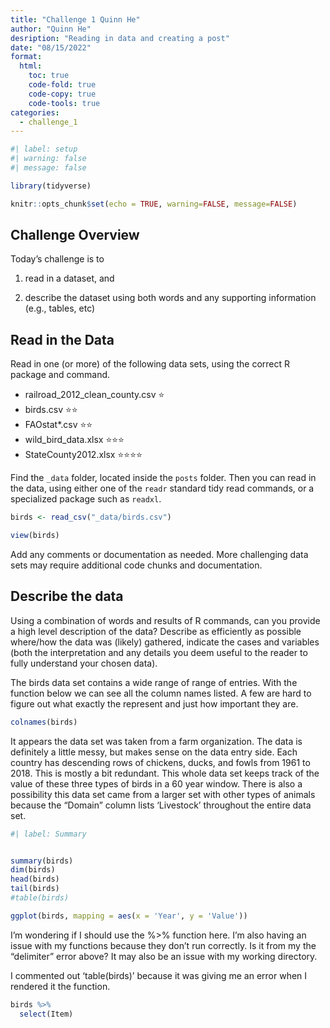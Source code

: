 ```yaml
---
title: "Challenge 1 Quinn He"
author: "Quinn He"
desription: "Reading in data and creating a post"
date: "08/15/2022"
format:
  html:
    toc: true
    code-fold: true
    code-copy: true
    code-tools: true
categories:
  - challenge_1
---
```


```r
#| label: setup
#| warning: false
#| message: false

library(tidyverse)

knitr::opts_chunk$set(echo = TRUE, warning=FALSE, message=FALSE)
```

## Challenge Overview

Today's challenge is to

1)  read in a dataset, and

2)  describe the dataset using both words and any supporting information (e.g., tables, etc)

## Read in the Data

Read in one (or more) of the following data sets, using the correct R package and command.

-   railroad_2012_clean_county.csv ⭐
-   birds.csv ⭐⭐
-   FAOstat\*.csv ⭐⭐
-   wild_bird_data.xlsx ⭐⭐⭐
-   StateCounty2012.xlsx ⭐⭐⭐⭐

Find the `_data` folder, located inside the `posts` folder. Then you can read in the data, using either one of the `readr` standard tidy read commands, or a specialized package such as `readxl`.

```r

birds <- read_csv("_data/birds.csv")

view(birds)

```

Add any comments or documentation as needed. More challenging data sets may require additional code chunks and documentation.

## Describe the data

Using a combination of words and results of R commands, can you provide a high level description of the data? Describe as efficiently as possible where/how the data was (likely) gathered, indicate the cases and variables (both the interpretation and any details you deem useful to the reader to fully understand your chosen data).

The birds data set contains a wide range of range of entries. With the function below we can see all the column names listed. A few are hard to figure out what exactly the represent and just how important they are. 
```r

colnames(birds)

```

It appears the data set was taken from a farm organization. The data is definitely a little messy, but makes sense on the data entry side. Each country has descending rows of chickens, ducks, and fowls from 1961 to 2018. This is mostly a bit redundant. This whole data set keeps track of the value of these three types of birds in a 60 year window. There is also a possibility this data set came from a larger set with other types of animals because the "Domain" column lists 'Livestock' throughout the entire data set. 

```r
#| label: Summary


summary(birds)
dim(birds)
head(birds)
tail(birds)
#table(birds)

ggplot(birds, mapping = aes(x = 'Year', y = 'Value'))
```

I'm wondering if I should use the %>% function here. I'm also having an issue with my functions because they don't run correctly. Is it from my the "delimiter" error above? It may also be an issue with my working directory. 

I commented out 'table(birds)' because it was giving me an error when I rendered it the function. 


```r
birds %>%
  select(Item)

```
